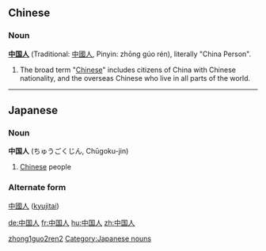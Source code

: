 ==Chinese==
===Noun===
'''[[中国]][[人]]''' (Traditional: [[中國人]], Pinyin: zhōng gúo rén), literally "China Person".

#The broad term "[[Chinese]]" includes citizens of China with Chinese nationality, and the overseas Chinese who live in all parts of the world.
[[Category:Chinese proper nouns (Simplified Chinese)|zhong1guo2ren2]]
----
==Japanese==
===Noun===
'''中国人''' (ちゅうごくじん, Chūgoku-jin)
#[[Chinese]] people
===Alternate form===
[[中國人]] ([[kyujitai]])
[[Category:Japanese nouns]]

[[de:中国人]]
[[fr:中国人]]
[[hu:中国人]]
[[zh:中国人]]